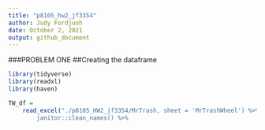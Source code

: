 ```yaml
---
title: "p8105_hw2_jf3354"
author: Judy Fordjuoh
date: October 2, 2021
output: github_document
---
```

###PROBLEM ONE
##Creating the dataframe
  
```r
library(tidyverse)
library(readxl)
library(haven)
```

```r
TW_df =
    read_excel("./p8105_HW2_jf3354/MrTrash, sheet = 'MrTrashWheel') %>%
        janitor::clean_names() %>%
```